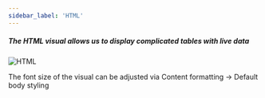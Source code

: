 ```yaml
---
sidebar_label: 'HTML'
---
```


##### The HTML visual allows us to display complicated tables with live data

![HTML](./img/htmlvisual.jpg)

The font size of the visual can be adjusted via Content formatting -> Default body styling 
